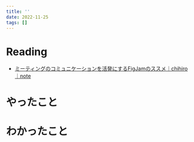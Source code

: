 ```yaml
---
title: ''
date: 2022-11-25
tags: []
---
```


# Reading
- [ミーティングのコミュニケーションを活発にするFigJamのススメ｜chihiro｜note](https://note.com/chihirokym/n/n1f86e8d34f13)

# やったこと

# わかったこと

